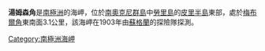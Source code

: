 {{unreferenced|time=2013-10-27T05:06:01+00:00}}
{{coord|60|43|S|44|38|W|display=title}}

'''湯姆森角'''是[[南極洲|南極洲]]的海岬，位於[[南奧克尼群島|南奧克尼群島]]中[[勞里島|勞里島]]的[[皮里半島|皮里半島]]東部，處於[[梅布爾角|梅布爾角]]東南面3.1公里，該海岬在1903年由[[蘇格蘭|蘇格蘭]]的探險隊探測。

{{Antarctica-geo-stub}}
[[Category:南極洲海岬|Category:南極洲海岬]]